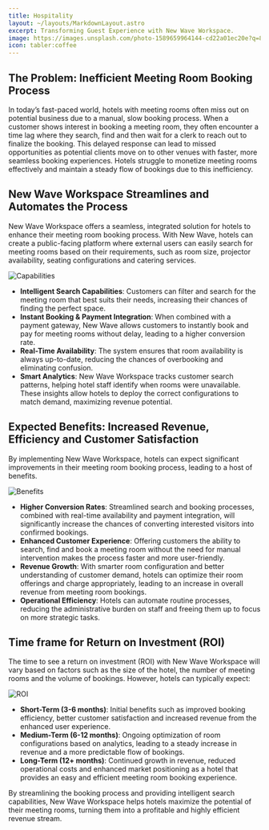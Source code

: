 ```yaml
---
title: Hospitality
layout: ~/layouts/MarkdownLayout.astro
excerpt: Transforming Guest Experience with New Wave Workspace.
image: https://images.unsplash.com/photo-1589659964144-cd22a01ec20e?q=80&w=4140&auto=format&fit=crop&ixlib=rb-4.0.3&ixid=M3wxMjA3fDB8MHxwaG90by1wYWdlfHx8fGVufDB8fHx8fA%3D%3D
icon: tabler:coffee
---
```


## The Problem: Inefficient Meeting Room Booking Process

In today’s fast-paced world, hotels with meeting rooms often miss out on potential business due to a manual, slow booking process. When a customer shows interest in booking a meeting room, they often encounter a time lag where they search, find and then wait for a clerk to reach out to finalize the booking. This delayed response can lead to missed opportunities as potential clients move on to other venues with faster, more seamless booking experiences. Hotels struggle to monetize meeting rooms effectively and maintain a steady flow of bookings due to this inefficiency.

## New Wave Workspace Streamlines and Automates the Process

New Wave Workspace offers a seamless, integrated solution for hotels to enhance their meeting room booking process. With New Wave, hotels can create a public-facing platform where external users can easily search for meeting rooms based on their requirements, such as room size, projector availability, seating configurations and catering services.

<Image
   src={CapabilitiesImage}
   alt="Capabilities"
   class="not-prose mx-auto"
   invertInDarkMode={true}
   width={800}
/>

- **Intelligent Search Capabilities**: Customers can filter and search for the meeting room that best suits their needs, increasing their chances of finding the perfect space.
- **Instant Booking & Payment Integration**: When combined with a payment gateway, New Wave allows customers to instantly book and pay for meeting rooms without delay, leading to a higher conversion rate.
- **Real-Time Availability**: The system ensures that room availability is always up-to-date, reducing the chances of overbooking and eliminating confusion.
- **Smart Analytics**: New Wave Workspace tracks customer search patterns, helping hotel staff identify when rooms were unavailable. These insights allow hotels to deploy the correct configurations to match demand, maximizing revenue potential.

## Expected Benefits: Increased Revenue, Efficiency and Customer Satisfaction


By implementing New Wave Workspace, hotels can expect significant improvements in their meeting room booking process, leading to a host of benefits.

<Image
   src={BenefitsImage}
   alt="Benefits"
   class="not-prose mx-auto"
   invertInDarkMode={true}
   width={1200}
/>

- **Higher Conversion Rates**: Streamlined search and booking processes, combined with real-time availability and payment integration, will significantly increase the chances of converting interested visitors into confirmed bookings.
- **Enhanced Customer Experience**: Offering customers the ability to search, find and book a meeting room without the need for manual intervention makes the process faster and more user-friendly.
- **Revenue Growth**: With smarter room configuration and better understanding of customer demand, hotels can optimize their room offerings and charge appropriately, leading to an increase in overall revenue from meeting room bookings.
- **Operational Efficiency**: Hotels can automate routine processes, reducing the administrative burden on staff and freeing them up to focus on more strategic tasks.

## Time frame for Return on Investment (ROI)
The time to see a return on investment (ROI) with New Wave Workspace will vary based on factors such as the size of the hotel, the number of meeting rooms and the volume of bookings. However, hotels can typically expect:

<Image
   src={ROIImage}
   alt="ROI"
   class="not-prose mx-auto"
   invertInDarkMode={true}
   width={650}
/>

- **Short-Term (3-6 months)**: Initial benefits such as improved booking efficiency, better customer satisfaction and increased revenue from the enhanced user experience.
- **Medium-Term (6-12 months)**: Ongoing optimization of room configurations based on analytics, leading to a steady increase in revenue and a more predictable flow of bookings.
- **Long-Term (12+ months)**: Continued growth in revenue, reduced operational costs and enhanced market positioning as a hotel that provides an easy and efficient meeting room booking experience.

By streamlining the booking process and providing intelligent search capabilities, New Wave Workspace helps hotels maximize the potential of their meeting rooms, turning them into a profitable and highly efficient revenue stream.
